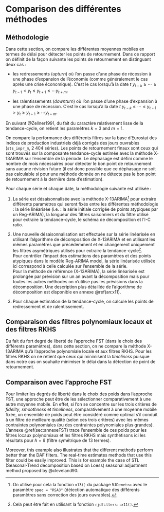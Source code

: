 # Comparison des différentes méthodes {#sec:comparison}

## Méthodologie

Dans cette section, on compare les différentes moyennes mobiles en termes de délai pour détecter les points de retournement.
Dans ce rapport on définit de la façon suivante les points de retournement en distinguant deux cas :

- les redressements (*upturn*) où l'on passe d'une phase de récession à une phase d'expansion de l'économie (comme généralement le cas après une crise économique). 
C'est le cas lorsqu'à la date $t$ $y_{t-k}\geq\cdots\geq y_{t-1}<y_t\leq y_{t+1}\leq\cdots y_{t+m}$.

- les ralentissements (*downturn*) où l'on passe d'une phase d'expansion à une phase de récession.
C'est le cas lorsqu'à la date $t$ $y_{t-k}\leq\cdots\leq y_{t-1}>y_t\geq y_{t+1}\geq\cdots y_{t+m}$.

En suivant @Zellner1991, du fait du caractère relativement lisse de la tendance-cycle, on retient les paramètres $k=3$ and $m=1$. 

On compare la performance des différents filtres sur la base d'Eurostat des indices de production industriels déjà corrigés des jours ouvrables (`sts_inpr_m`, 2 404 séries).
Les points de retournement finaux sont ceux qui sont trouvés sur la composante tendance-cycle estimée avec la méthode X-13ARIMA sur l'ensemble de la période.
Le déphasage est défini comme le nombre de mois nécessaires pour détecter le bon point de retournement sans aucune révision future (il est donc possible que ce déphasage ne soit pas calculable si pour une méthode donnée on ne détecte pas le bon point de retournement à la dernière date d'estimation).

Pour chaque série et chaque date, la méthodologie suivante est utilisée :

1. La série est désaisonnalisée avec la méthode X-13ARIMA^[
On utilise pour cela la fonction `x13()` du package `RJDemetra` avec le paramètre `spec = "RSA3"` (détection automatique des différents paramètres sans correction des jours ouvrables).
] pour extraire différents paramètres qui seront fixés entre les différentes méthodologie : la série linéarisée (i.e. : la série initiale corrigée de points atypiques par un Reg-ARIMA), la longueur des filtres saisonniers et du filtre utilisé pour extraire la tendance-cycle, le schéma de décomposition et l'I-C ratio.

2. Une nouvelle désaisonnalisation est effectuée sur la série linéarisée en utilisant l'algorithme de décomposition de X-13ARIMA et en utilisant les mêmes paramètres que précédemment et en changement uniquement les filtres asymétriques utilisés pour extraire la tendance-cycle^[
Cela peut être fait en utilisant la fonction `rjdfilters::x11()`.
].  
Pour contrôler l'impact des estimations des paramètres et des points atypiques dans le modèle Reg-ARIMA model, la série linéarisée utilisée ici correspond à celle calculée sur l'ensemble de la série.  
Pour la méthode de référence (X-13ARIMA), la série linéarisée est prolongée par prévision sur un an avant la décomposition mais pour toutes les autres méthodes on n'utilise pas les prévisions dans la décomposition.
Une description plus détaillée de l'algorithme de décomposition est disponible en annexe \@ref(an:x11).

3. Pour chaque estimation de la tendance-cycle, on calcule les points de redressement et de ralentissement.



## Comparaison des filtres polynomiaux locaux et des filtres RKHS

Du fait du fort degré de liberté de l'approche FST (dans le choix des différents paramètres), dans cette section, on ne compare la méthode X-13ARIMA qu'à l'approche polynomiale locale et aux filtres RKHS.
Pour les filtres RKHS on ne retient que ceux qui minimisent la *timeliness* puisque dans notre cas on souhaite minimiser le délai dans la détection de point de retournement.


## Comparaison avec l'approche FST

Pour limiter les degrés de liberté dans le choix des poids dans l'approche FST, une approche peut être de les sélectionner comparativement à une autre moyenne mobile.
En effet, si l'on se concentre sur les trois critères de *fidelity*, *smoothness* et *timeliness*, comparativement à une moyenne mobile fixée, un ensemble de poids peut être considéré comme optimal s'il conduit à un filtre de meilleure qualité (selon ces trois critères) avec les mêmes contraintes polynomiales (ou des contraintes polynomiales plus grandes).
L'annexe \@ref(sec:annexeFST) trace l'ensemble de ces poids pour les filtres locaux polynomiaux et les filtres RKHS mais synthétisons ici les résultats pour $h=6$ (filtre symétrique de 13 termes).


<!-- For $h=6$ (13-term symmetric filter), for the RKHS filters we find that: -->

<!-- - imposing that asymmetric filters preserve constants, the FST approach gives better results for all values of $q$ for the filters computed with $b_{q,G}$ and $b_{q,\gamma}$, and for $q\leq 3$ for the one computed with $b_{q,\varphi}$. -->

<!-- - imposing that asymmetric filters preserve linear trends, the FST approach gives better results for $q\in[2,5]$ for the filters computed with $b_{q,G}$ and $b_{q,\gamma}$, and for $q\in[2,4]$ for the one computed with $b_{q,\varphi}$. -->

<!-- `r fa_arrow_circle_right` Therefore, the RKHS approach seems not to be the better approach to build asymmetric filters to apply to monthly regular data (i.e.: data for which we usually use $h=6$). -->

<!-- For the local polynomial filters we find that: -->

<!-- - imposing that asymmetric filters preserve constants, the FST approach gives better results than the LC method for all values of $q$.  -->
<!-- Adding the timeliness criterion allows to have better results than the FST approach for $q=0,1$. -->

<!-- - imposing that asymmetric filters preserve linear trends, the FST approach gives better results for $q\in[2,5]$ for the LC and QL methods.  -->
<!-- Adding the timeliness criterion doesn't change the results. -->

<!-- `r fa_arrow_circle_right` In terms of quality criteria, local polynomial seems to perform better for real-time and one-period ahead filters ($q=0,1$). -->

<!-- Those comparisons can be seen in an online application available at https://aqlt.shinyapps.io/FSTfilters/. -->


Moreover, this example also illustrates that the different methods perform better than the DAF filters. 
The real-time estimates methods that use this filter could be easily improved.
This is for example the case of STL (Seasonal-Trend decomposition based on Loess) seasonal adjustment method proposed by @cleveland90.

\newpage
